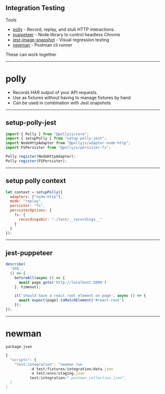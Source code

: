 ## Integration Testing

Tools

- [polly](https://netflix.github.io/pollyjs) - Record, replay, and stub HTTP interactions.
- [puppeteer](https://pptr.dev/) - Node library to control headless Chrome
- [jest-image-snapshot](https://github.com/americanexpress/jest-image-snapshot) - Visual regression testing
- [newman](https://github.com/postmanlabs/newman) - Postman cli runner

These can work together

---

# polly

- Records HAR output of your API requests.
- Use as fixtures without having to manage fixtures by hand
- Can be used in combination with Jest snapshots

---

##  setup-polly-jest

```javascript
import { Polly } from "@pollyjs/core";
import { setupPolly } from "setup-polly-jest";
import NodeHttpAdapter from "@pollyjs/adapter-node-http";
import FSPersister from "@pollyjs/persister-fs";

Polly.register(NodeHttpAdapter);
Polly.register(FSPersister);

```

---

## setup polly context 

```javascript
let context = setupPolly({
  adapters: ["node-http"],
  mode: "replay",
  persister: "fs",
  persisterOptions: {
    fs: {
      recordingsDir: "./test/__recordings__"
    }
  }
});
```
---

## jest-puppeteer

```javascript
describe(
  'SPA', 
  () => {
    beforeAll(async () => {
      await page.goto('http://localhost:5000')
    }, timeout);

    it('should have a react root element on page', async () => {
      await expect(page).toMatchElement('#react-root')
    });
});

```
---
# newman
`package.json`
```javascript
{
  "scripts": {
    "test:integration": "newman run 
           -d test/fixtures/integration/data.json 
           -e test/envs/staging.json 
           test/integration/*.postman_collection.json",
  }
}
 ```
